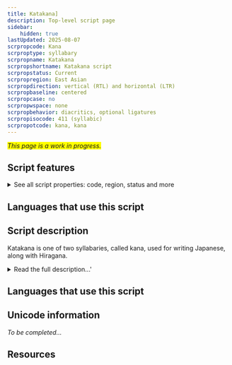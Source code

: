 ```yaml
---
title: Katakana]
description: Top-level script page
sidebar:
    hidden: true
lastUpdated: 2025-08-07
scrpropcode: Kana
scrproptype: syllabary
scrpropname: Katakana
scrpropshortname: Katakana script
scrpropstatus: Current
scrpropregion: East Asian
scrpropdirection: vertical (RTL) and horizontal (LTR)
scrpropbaseline: centered
scrpropcase: no
scrpropwspace: none
scrpropbehavior: diacritics, optional ligatures
scrpropisocode: 411 (syllabic)
scrpropotcode: kana, kana
---
```


<span style='background-color:yellow'>_This page is a work in progress._</span>


## Script features

<details>
<summary> See all script properties: code, region, status and more</summary>
<ScriptInfo />
</details>

## Languages that use this script

<WsList script='Kana' wsMax='5' />

## Script description

Katakana is one of two syllabaries, called kana, used for writing Japanese, along with Hiragana.

<details><summary>Read the full description...'</summary>_Not yet available._</details>

## Languages that use this script

<WsList script='Kana' wsMax='5' />

## Unicode information

_To be completed..._

## Resources

<ScriptResources detailSummary='seemore' />

